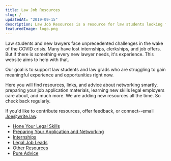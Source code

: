 ```yaml
---
title: Law Job Resources
slug: /
updatedAt: "2019-09-15"
description: Law Job Resources is a resource for law students looking for internships or work.
featuredImage: logo.png
---
```


Law students and new lawyers face unprecedented challenges in the wake of the
COVID crisis. Many have lost internships, clerkships, and job offers. But if
there is something every new lawyer needs, it's experience. This website aims
to help with that.

Our goal is to support law students and law grads who are struggling to gain
meaningful experience and opportunities right now.

Here you will find resources, links, and advice about networking smartly,
preparing your job application materials, learning new skills legal employers
care about, and much more. We are adding new resources all the time. So check
back regularly.

If you'd like to contribute resources, offer feedback, or connect--email
Joe@write.law.

* [Hone Your Legal Skills](/hone-your-legal-skills)
* [Preparing Your Application and Networking](/preparing-your-application-and-networking)
* [Internships](/internships)
* [Legal Job Leads](/legal-job-leads)
* [Other Resources](/other-resources)
* [Pure Advice](/pure-advice)

